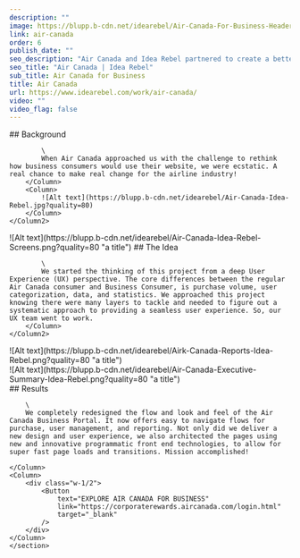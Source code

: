 ```yaml
---
description: ""
image: https://blupp.b-cdn.net/idearebel/Air-Canada-For-Business-Header-Idea-Rebel-1.png?quality=80
link: air-canada
order: 6
publish_date: ""
seo_description: "Air Canada and Idea Rebel partnered to create a better digital experience for buisiness travel. Acheived through world-class User Experience (UX), Design and Technology."
seo_title: "Air Canada | Idea Rebel"
sub_title: Air Canada for Business
title: Air Canada
url: https://www.idearebel.com/work/air-canada/
video: ""
video_flag: false
---
```


<section class="container mx-auto max-w-6xl py-10">
    <Column2>
        <Column>
            ## Background

            \
            When Air Canada approached us with the challenge to rethink how business consumers would use their website, we were ecstatic. A real chance to make real change for the airline industry!   
        </Column>
        <Column>
            ![Alt text](https://blupp.b-cdn.net/idearebel/Air-Canada-Idea-Rebel.jpg?quality=80)
        </Column>
    </Column2>
</section>
<section class="container mx-auto max-w-6xl py-10">
    <Column2>
        <Column>
            ![Alt text](https://blupp.b-cdn.net/idearebel/Air-Canada-Idea-Rebel-Screens.png?quality=80 "a title")
        </Column>
        <Column> 
            ## The Idea

            \
            We started the thinking of this project from a deep User Experience (UX) perspective. The core differences between the regular Air Canada consumer and Business Consumer, is purchase volume, user categorization, data, and statistics. We approached this project knowing there were many layers to tackle and needed to figure out a systematic approach to providing a seamless user experience. So, our UX team went to work.
        </Column>
    </Column2>
</section>
<section class="container mx-auto max-w-6xl p-20 bg-zinc-200">
    <Column>
        ![Alt text](https://blupp.b-cdn.net/idearebel/Airk-Canada-Reports-Idea-Rebel.png?quality=80 "a title")
    </Column>
</section>

<section class="container mx-auto max-w-6xl p-20 bg-zinc-200 mt-20">
    <Column>
        ![Alt text](https://blupp.b-cdn.net/idearebel/Air-Canada-Executive-Summary-Idea-Rebel.png?quality=80 "a title")
    </Column>
</section>

<section class="bg-zinc-200 mt-20">
    <section class="container ml-56 max-w-6xl py-20 w-1/2">
    <Column>
        ## Results

        \
        We completely redesigned the flow and look and feel of the Air Canada Business Portal. It now offers easy to navigate flows for purchase, user management, and reporting. Not only did we deliver a new design and user experience, we also architected the pages using new and innovative programmatic front end technologies, to allow for super fast page loads and transitions. Mission accomplished!

    </Column>
    <Column>
        <div class="w-1/2">
            <Button
                text="EXPLORE AIR CANADA FOR BUSINESS"
                link="https://corporaterewards.aircanada.com/login.html"
                target="_blank"
            />
        </div>
    </Column>
    </section>
</section>

<section class="container mx-auto max-w-6xl p-4 md:py-2">
    <Column>
        <div class="flex justify-between">
            <div>
            <PreviousProject
                link="/work/roots-ecommerce-experience/"
                title="Roots"
            />
            </div>
            <NextProject
                link="/work/keurig-loyalty/"
                title="Keurig Loyalty"
            />
        </div>
    </Column>
</section>
